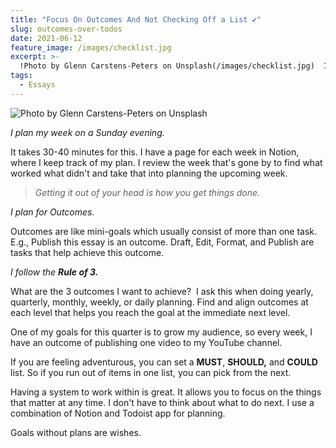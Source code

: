 ```yaml
---
title: "Focus On Outcomes And Not Checking Off a List ✔"
slug: outcomes-over-todos
date: 2021-06-12
feature_image: /images/checklist.jpg
excerpt: >-
  !Photo by Glenn Carstens-Peters on Unsplash(/images/checklist.jpg)  I plan my week on a Sunday evening.  It takes 30-40 minutes for this. I have a page for each week in...
tags:
  - Essays
---
```

![Photo by Glenn Carstens-Peters on Unsplash](/images/checklist.jpg)

_I plan my week on a Sunday evening._

It takes 30-40 minutes for this. I have a page for each week in Notion, where I keep track of my plan. I review the week that's gone by to find what worked what didn't and take that into planning the upcoming week.

> _Getting it out of your head is how you get things done._

_I plan for Outcomes._

Outcomes are like mini-goals which usually consist of more than one task. E.g., Publish this essay is an outcome. Draft, Edit, Format, and Publish are tasks that help achieve this outcome.

_I follow the **Rule of 3.**_

What are the 3 outcomes I want to achieve?  I ask this when doing yearly, quarterly, monthly, weekly, or daily planning. Find and align outcomes at each level that helps you reach the goal at the immediate next level.

One of my goals for this quarter is to grow my audience, so every week, I have an outcome of publishing one video to my YouTube channel.

If you are feeling adventurous, you can set a **MUST**, **SHOULD,** and **COULD** list. So if you run out of items in one list, you can pick from the next.

Having a system to work within is great. It allows you to focus on the things that matter at any time. I don't have to think about what to do next. I use a combination of Notion and Todoist app for planning.

Goals without plans are wishes.